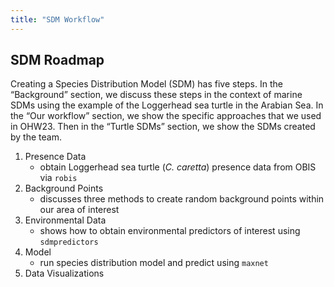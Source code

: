 ```yaml
---
title: "SDM Workflow"
---
```


## SDM Roadmap

Creating a Species Distribution Model (SDM) has five steps. In the "Background" section, we discuss these steps in the context of marine SDMs using the example of the Loggerhead sea turtle in the Arabian Sea. In the "Our workflow" section, we show the specific approaches that we used in OHW23. Then in the "Turtle SDMs" section, we show the SDMs created by the team.

1.  Presence Data
    -   obtain Loggerhead sea turtle (*C. caretta*) presence data from OBIS via `robis`
2.  Background Points
    -   discusses three methods to create random background points within our area of interest
3.  Environmental Data
    -   shows how to obtain environmental predictors of interest using `sdmpredictors`
4.  Model
    -   run species distribution model and predict using `maxnet`
5.  Data Visualizations
